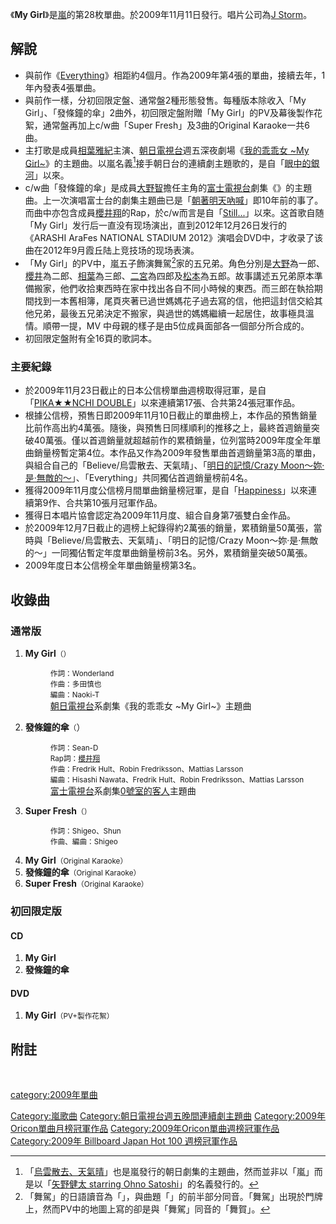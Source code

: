 {{Multiple issues|
{{Notability Unreferenced|time=2020-07-26T07:49:02+00:00}}
{{Original research|time=2020-07-26T07:49:02+00:00}}
{{Unreferenced|time=2020-07-26T07:49:02+00:00}}
}}
{{Infobox Single
| Name = My Girl
| Cover = 
| Cover Size = 
| Caption = 
| Artist = [[嵐|嵐]]
| from Album =
| A-side = My Girl
| B-side = 發條鐘的傘<br />Super Fresh
| Released = 2009年11月11日
| Format = [[唱片|唱片]]
| Recorded = 2009年
| Genre = [[J-Pop|J-Pop]]
| Length = 通常：25分23秒
| Label = [[J_Storm|J Storm]]
| Writer =
| Producer = Julie K. 
| Certification  = *雙白金（唱片，[[日本唱片協會|日本唱片協會]]）
| Chart position = *週榜第1名（[[Oricon|Oricon]]）
*2009年11月度月榜第1名（Oricon）
* 2009年度年榜第3名（Oricon）
| Last single = [[Everything_(嵐)|Everything]]<br />2009年
| This single = ''My Girl''<br />2009年
| Next single = [[Troublemaker|Troublemaker]]<br />2010年
}}
{{Japanese
| japanese = マイガール
| kana = まいがーる
| romaji = My Girl
}}

《'''My Girl'''》是[[嵐|嵐]]的第28枚單曲。於2009年11月11日發行。唱片公司為[[J_Storm|J Storm]]。

== 解說 ==
*與前作《[[Everything_(嵐)|Everything]]》相距約4個月。作為2009年第4張的單曲，接續去年，1年內發表4張單曲。
*與前作一樣，分初回限定盤、通常盤2種形態發售。每種版本除收入「My Girl」、「發條鐘的傘」2曲外，初回限定盤附贈「My Girl」的PV及幕後製作花絮，通常盤再加上c/w曲「Super Fresh」及3曲的Original Karaoke一共6曲。
*主打歌是成員[[相葉雅紀|相葉雅紀]]主演、[[朝日電視台|朝日電視台]]週五深夜劇場《[[我的乖乖女|我的乖乖女 ~My Girl~]]》的主題曲。以嵐名義<ref>「[[Believe/烏雲散去、天氣晴|烏雲散去、天氣晴]]」也是嵐發行的朝日劇集的主題曲，然而並非以「嵐」而是以「[[大野智|矢野健太 starring Ohno Satoshi]]」的名義發行的。</ref>接手朝日台的連續劇主題歌的，是自「[[眼中的銀河/Hero|眼中的銀河]]」以來。
*c/w曲「發條鐘的傘」是成員[[大野智|大野智]]擔任主角的[[富士電視台|富士電視台]]劇集《{{link-ja|0號室的客人|0号室の客}}》的主題曲。上一次演唱富士台的劇集主題曲已是「[[A·RA·SHI|朝著明天吶喊]]」即10年前的事了。而曲中亦包含成員[[櫻井翔|櫻井翔]]的Rap，於c/w而言是自「[[Happiness_(嵐)|Still...]]」以來。这首歌自随「My Girl」发行后一直没有现场演出，直到2012年12月26日发行的《ARASHI AraFes NATIONAL STADIUM 2012》演唱会DVD中，才收录了该曲在2012年9月霞丘陆上竞技场的现场表演。
*「My Girl」的PV中，嵐五子飾演舞駕<ref>「舞駕」的日語讀音為「{{lang|ja|マイガ}}」，與曲題「{{lang|ja|マイガール}}」的前半部分同音。「舞駕」出現於門牌上，然而PV中的地圖上寫的卻是與「舞駕」同音的「舞賀」。</ref>家的五兄弟。角色分別是[[大野智|大野]]為一郎、[[櫻井翔|櫻井]]為二郎、[[相葉雅紀|相葉]]為三郎、[[二宮和也|二宮]]為四郎及[[松本潤|松本]]為五郎。故事講述五兄弟原本準備搬家，他們收拾東西時在家中找出各自不同小時候的東西。而三郎在執拾期間找到一本舊相簿，尾頁夾著已過世媽媽花子過去寫的信，他把這封信交給其他兄弟，最後五兄弟決定不搬家，與過世的媽媽繼續一起居住，故事極具溫情。順帶一提，MV 中母親的樣子是由5位成員面部各一個部分所合成的。
*初回限定盤附有全16頁的歌詞本。

=== 主要紀錄 ===
*於2009年11月23日截止的日本公信榜單曲週榜取得冠軍，是自「[[PIKA★★NCHI_DOUBLE|PIKA★★NCHI DOUBLE]]」以來連續第17張、合共第24張冠軍作品。
*根據公信榜，預售日即2009年11月10日截止的單曲榜上，本作品的預售銷量比前作高出約4萬張。隨後，與預售日同樣順利的推移之上，最終首週銷量突破40萬張。僅以首週銷量就超越前作的累積銷量，位列當時2009年度全年單曲銷量榜暫定第4位。本作品又作為2009年發售單曲首週銷量第3高的單曲，與組合自己的「Believe/烏雲散去、天氣晴」、「[[明日的記憶/Crazy_Moon～妳·是·無敵的～|明日的記憶/Crazy Moon～妳·是·無敵的～]]」、「Everything」共同獨佔首週銷量榜前4名。
*獲得2009年11月度公信榜月間單曲銷量榜冠軍，是自「[[Happiness_(嵐)|Happiness]]」以來連續第9作、合共第10張月冠軍作品。
*獲得日本唱片協會認定為2009年11月度、組合自身第7張雙白金作品。
*於2009年12月7日截止的週榜上紀錄得約2萬張的銷量，累積銷量50萬張，當時與「Believe/烏雲散去、天氣晴」、「明日的記憶/Crazy Moon～妳·是·無敵的～」一同獨佔暫定年度單曲銷量榜前3名。另外，累積銷量突破50萬張。
*2009年度日本公信榜全年單曲銷量榜第3名。

== 收錄曲 ==
=== 通常版 ===
#'''My Girl'''<span style="font-size:smaller">（{{lang|ja|マイガール}}）</span>
#:<span style="font-size:smaller">作詞：Wonderland</span>
#:<span style="font-size:smaller">作曲：多田慎也</span>
#:<span style="font-size:smaller">編曲：Naoki-T</span>
#:[[朝日電視台|朝日電視台]]系劇集《我的乖乖女 ~My Girl~》主題曲
#'''發條鐘的傘'''<span style="font-size:smaller">（{{lang|ja|時計じかけのアンブレラ}}</span>）
#:<span style="font-size:smaller">作詞：Sean-D</span>
#:<span style="font-size:smaller">Rap詞：[[櫻井翔|櫻井翔]]</span>
#:<span style="font-size:smaller">作曲：Fredrik Hult、Robin Fredriksson、Mattias Larsson</span>
#:<span style="font-size:smaller">編曲：Hisashi Nawata、Fredrik Hult、Robin Fredriksson、Mattias Larsson</span>
#:[[富士電視台|富士電視台]]系劇集[[0號室的客人|0號室的客人]]主題曲
#'''Super Fresh'''<span style="font-size:smaller">（{{lang|ja|スーパーフレッシュ}}）</span>
#:<span style="font-size:smaller">作詞：Shigeo、Shun</span>
#:<span style="font-size:smaller">作曲、編曲：Shigeo</span>
#'''My Girl'''<span style="font-size:smaller">（Original Karaoke）</span>
#'''發條鐘的傘'''<span style="font-size:smaller">（Original Karaoke）</span>
#'''Super Fresh'''<span style="font-size:smaller">（Original Karaoke）</span>

=== 初回限定版 ===
==== CD ====
#'''My Girl'''
#'''發條鐘的傘'''
==== DVD ====
#'''My Girl'''<span style="font-size:smaller">（PV+製作花絮）</span>

== 附註 ==
<references />
<br />

{{嵐}}
{{Oricon單曲月榜冠軍 (2000年代後期)|2009年11月}}
{{Oricon單曲週榜冠軍 (2009年)|2009年11月23日}}
{{Billboard JAPAN Hot 100 週榜冠軍 (2009年)|2009年11月23日}}

[[Category:嵐歌曲|Category:嵐歌曲]]
[[category:2009年單曲|category:2009年單曲]]
[[Category:朝日電視台週五晚間連續劇主題曲|Category:朝日電視台週五晚間連續劇主題曲]]
[[Category:2009年Oricon單曲月榜冠軍作品|Category:2009年Oricon單曲月榜冠軍作品]]
[[Category:2009年Oricon單曲週榜冠軍作品|Category:2009年Oricon單曲週榜冠軍作品]]
[[Category:2009年_Billboard_Japan_Hot_100_週榜冠軍作品|Category:2009年 Billboard Japan Hot 100 週榜冠軍作品]]